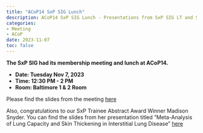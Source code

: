 ```yaml
---
title: "ACoP14 SxP SIG Lunch"
description: ACoP14 SxP SIG Lunch - Presentations from SxP SIG LT and SxP Trainee Abstract Award Winner
categories: 
- Meeting
- ACoP 
date: 2023-11-07
toc: false
---
```


**The SxP SIG had its membership meeting and lunch at ACoP14.**

-   **Date: Tuesday Nov 7, 2023**
-   **Time: 12:30 PM - 2 PM**
-   **Room: Baltimore 1 & 2 Room**

Please find the slides from the meeting [here](../../../files/SxP-at-ACoP14.pdf){target="_blank"}

Also, congratulations to our SxP Trainee Abstract Award Winner Madison Snyder. You can find the slides from her presentation titled "Meta-Analysis of Lung Capacity and Skin Thickening in Interstitial Lung Disease" [here](../../../files/SxP-Trainee-Award-Presentation-Madison-Snyder.pdf){target="_blank"}
